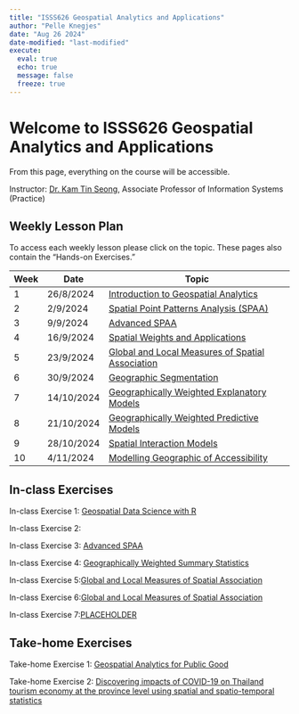 ```yaml
---
title: "ISSS626 Geospatial Analytics and Applications"
author: "Pelle Knegjes"
date: "Aug 26 2024"
date-modified: "last-modified"
execute: 
  eval: true
  echo: true
  message: false
  freeze: true
---
```


# Welcome to ISSS626 Geospatial Analytics and Applications

From this page, everything on the course will be accessible.

Instructor: [Dr. Kam Tin Seong](https://www.smu.edu.sg/faculty/profile/9618/KAM-Tin-Seong), Associate Professor of Information Systems (Practice)

## Weekly Lesson Plan

To access each weekly lesson please click on the topic. These pages also contain the "Hands-on Exercises."

| Week | Date       | Topic                                            |
|------|------------|--------------------------------------------------|
| 1    | 26/8/2024  | [Introduction to Geospatial Analytics](Weekly-Lessons/Week01/Lesson01.html)             |
| 2    | 2/9/2024   | [Spatial Point Patterns Analysis (SPAA)](Weekly-Lessons/Week02/Lesson02.html)          |
| 3    | 9/9/2024   | [Advanced SPAA](Weekly-Lessons/Week03/Lesson03.html)                                    |
| 4    | 16/9/2024  | [Spatial Weights and Applications](Weekly-Lessons/Week04/Lesson04.html)                 |
| 5    | 23/9/2024  | [Global and Local Measures of Spatial Association](Weekly-Lessons/Week05/Lesson05.html) |
| 6    | 30/9/2024  | [Geographic Segmentation](Weekly-Lessons/Week06/Lesson06.html)                          |
| 7    | 14/10/2024 | [Geographically Weighted Explanatory Models](Weekly-Lessons/Week07/Lesson07.html)       |
| 8    | 21/10/2024 | [Geographically Weighted Predictive Models]()        |
| 9    | 28/10/2024 | [Spatial Interaction Models]()                       |
| 10   | 4/11/2024  | [Modelling Geographic of Accessibility]()            |

## In-class Exercises

In-class Exercise 1: [Geospatial Data Science with R](In-Class_Exercises/In-Class_Exercise01/In-Class_Ex01.html)

In-class Exercise 2:

In-class Exercise 3: [Advanced SPAA](Weekly-Lessons/Week03/Lesson03.html)

In-class Exercise 4: [Geographically Weighted Summary Statistics](In-Class_Exercises/In-Class_Exercise04/In-Class_Ex04.html)

In-class Exercise 5:[Global and Local Measures of Spatial Association](In-Class_Exercises/In-Class_Exercise05/In-Class_Exercise05.html)

In-class Exercise 6:[Global and Local Measures of Spatial Association](In-Class_Exercises/In-Class_Exercise06/In-Class_Exercise06.html)

In-class Exercise 7:[PLACEHOLDER](In-Class_Exercises/In-Class_Exersice07/In-Class_Exercise07.html)


## Take-home Exercises

Take-home Exercise 1: [Geospatial Analytics for Public Good](Take-Home_Exercises/Take-Home_Exercise01/Take-Home_Exercise01.html)

Take-home Exercise 2: [Discovering impacts of COVID-19 on Thailand tourism economy at the province level using spatial and spatio-temporal statistics](Take-Home_Exercises/Take-Home_Exercise02/Take-Home_Exercise02.html)